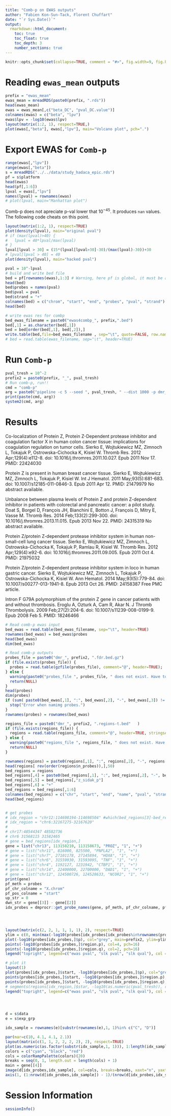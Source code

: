 ```yaml
---
title: "Comb-p on EWAS outputs"
author: "Fabien Kon-Sun-Tack, Florent Chuffart"
date: "`r Sys.Date()`"
output:
  rmarkdown::html_document:
    toc: true
    toc_float: true
    toc_depth: 3
    number_sections: true
---
```


```r
knitr::opts_chunk$set(collapse=TRUE, comment = "#>", fig.width=9, fig.height=6, eval=TRUE, echo=FALSE, results="hide")
```

# Reading `ewas_mean`  outputs


```r
prefix = "ewas_mean"
ewas_mean = mreadRDS(paste0(prefix, ".rds"))
head(ewas_mean)
ewas = ewas_mean[,c("beta_DC", "pval_DC.value")]
colnames(ewas) = c("beta", "lpv")
ewas$lpv = -log10(ewas$lpv)
layout(matrix(1:2, 1), respect=TRUE,)
plot(ewas[,"beta"], ewas[,"lpv"], main="Volcano plot", pch=".")
```

# Export EWAS for `Comb-p`

```r
range(ewas[,"lpv"])
range(ewas[,"beta"])
s = mreadRDS("../../data/study_hadaca_epic.rds")
pf = s$platform
head(ewas)
head(pf[,1:6])
lpval = ewas[,"lpv"]
names(lpval) = rownames(ewas)
# plot(lpval, main="Manhattan plot")
```

Comb-p does not apreciate p-val lower that $10^{-45}$.
It produces `nan` values.
The following code cheats on this point.

```r
layout(matrix(1:2, 1), respect=TRUE)
plot(density(lpval), main="original pval")
# if (max(lpval)>40) {
#   lpval = 40*lpval/max(lpval)
# }
lpval[lpval > 30] = (15*(lpval[lpval>30]-30)/(max(lpval)-30))+30
# lpval[lpval > 40] = 40
plot(density(lpval), main="hacked pval")

```

```r
pval = 10^-lpval
# build and write bed file
bed = pf[rownames(ewas),1:3] # Warning, here pf is global, it must be arg and indexed!!
head(bed)
bed$probes = names(pval)
bed$pval = pval
bed$strand = "+"
colnames(bed) = c("chrom", "start", "end", "probes", "pval", "strand")
head(bed)

# write ewas res for combp
bed_ewas_filename = paste0("ewas4combp_", prefix,".bed")
bed[,1] = as.character(bed[,1])
bed = bed[order(bed[,1], bed[,2]),]
write.table(bed,file=bed_ewas_filename , sep="\t", quote=FALSE, row.names=FALSE, col.names=TRUE)
# bed = read.table(ewas_filename, sep="\t", header=TRUE)
```

# Run `Comb-p`

```r
pval_tresh = 10^-2
prefix2 = paste0(prefix, "_", pval_tresh)
# Run comb-p, run!!
cmd = "comb-p"
arg = paste0("pipeline -c 5 --seed ", pval_tresh, " --dist 1000 -p dmr_", prefix2," --region-filter-p 0.05 --region-filter-n 2 ", bed_ewas_filename)
print(paste(cmd, arg))
system2(cmd, arg)
```

# Results


Co-localization of Protein Z, Protein Z-Dependent protease inhibitor and coagulation factor X in human colon cancer tissue: implications for coagulation regulation on tumor cells.
Sierko E, Wojtukiewicz MZ, Zimnoch L, Tokajuk P, Ostrowska-Cichocka K, Kisiel W.
Thromb Res. 2012 Apr;129(4):e112-8. doi: 10.1016/j.thromres.2011.10.027. Epub 2011 Nov 17.
PMID: 22424030

 
Protein Z is present in human breast cancer tissue.
Sierko E, Wojtukiewicz MZ, Zimnoch L, Tokajuk P, Kisiel W.
Int J Hematol. 2011 May;93(5):681-683. doi: 10.1007/s12185-011-0846-3. Epub 2011 Apr 12.
PMID: 21479979 No abstract available.

Unbalance between plasma levels of Protein Z and protein Z-dependent inhibitor in patients with colorectal and pancreatic cancer: a pilot study.
Doat S, Borgel D, François JH, Bianchini E, Botton J, François D, Mitry E, Vasse M.
Thromb Res. 2014 Feb;133(2):299-300. doi: 10.1016/j.thromres.2013.11.015. Epub 2013 Nov 22.
PMID: 24315319 No abstract available.


Protein Z/protein Z-dependent protease inhibitor system in human non-small-cell lung cancer tissue.
Sierko E, Wojtukiewicz MZ, Zimnoch L, Ostrowska-Cichocka K, Tokajuk P, Ramlau R, Kisiel W.
Thromb Res. 2012 Apr;129(4):e92-6. doi: 10.1016/j.thromres.2011.09.005. Epub 2011 Oct 4.
PMID: 21975032

Protein Z/protein Z-dependent protease inhibitor system in loco in human gastric cancer.
Sierko E, Wojtukiewicz MZ, Zimnoch L, Tokajuk P, Ostrowska-Cichocka K, Kisiel W.
Ann Hematol. 2014 May;93(5):779-84. doi: 10.1007/s00277-013-1941-8. Epub 2013 Oct 26.
PMID: 24158387 Free PMC article.

Intron F G79A polymorphism of the protein Z gene in cancer patients with and without thrombosis.
Eroglu A, Ozturk A, Cam R, Akar N.
J Thromb Thrombolysis. 2009 Feb;27(2):204-6. doi: 10.1007/s11239-008-0199-9. Epub 2008 Feb 5.
PMID: 18246466


```r
# Read comb-p ewas input
bed_ewas = read.table(bed_ewas_filename, sep="\t", header=TRUE)
rownames(bed_ewas) = bed_ewas$probes
head(bed_ewas)
dim(bed_ewas)

# Read comb-p outputs
probes_file = paste0("dmr_", prefix2, ".fdr.bed.gz")
if (file.exists(probes_file)) {
  probes = read.table(gzfile(probes_file), comment="@", header=TRUE);
} else {
  warning(paste0("probes_file ", probes_file, " does not exist. Have to fix it! "))
  return(NULL)    
}
head(probes)
dim(probes)
if (sum( paste0(bed_ewas[,1], ":", bed_ewas[,2], "-", bed_ewas[,3]) !=  paste0(probes[,1], ":", probes[,2], "-", probes[,3])) != 0) {
  stop("Error when namimg probes.")
}
rownames(probes) = rownames(bed_ewas)

regions_file = paste0("dmr_", prefix2, ".regions-t.bed"   )
if (file.exists(regions_file)) {
  regions = read.table(regions_file, comment="@", header=TRUE, stringsAsFactors=FALSE)
} else {
  warning(paste0("regions_file ", regions_file, " does not exist. Have to fix it! "))
  return(NULL)
}

rownames(regions) = paste0(regions[,1], ":", regions[,2], "-", regions[,3])
head(regions[ rev(order(regions$n_probes)),],50)
bed_regions = regions
bed_regions[,4] = paste0(bed_regions[,1], ":", bed_regions[,2], "-", bed_regions[,3])
bed_regions[,5] = bed_regions[,"z_sidak_p"]
bed_regions[,6] = "+"
bed_regions = bed_regions[,1:6]
colnames(bed_regions) = c("chr", "start", "end", "name", "pval", "strand")
head(bed_regions)


# get probes
# idx_region = "chr12:114698194-114698504" #which(bed_regions[3]-bed_regions[2]==max(bed_regions[3]-bed_regions[2]))[1]
# idx_region = "chr6:32167275-32167620"
#
# chr17:48544347 48582736
# chr6 31568115 31582465
# gene = bed_regions[idx_region,]
gene = list("chr13", 113158210, 113158673, "PROZ", "1", "+")
# gene = list("chr11", 816000, 825500, "PNPLA2", "1", "+")
# gene = list("chr7", 27101178, 27145894, "HOXA", "1", "+")
# gene = list("chr6", 31559930, 31593095, "TNF", "1", "+")
# gene = list("chr4", 1192127, 1231942, "CTBP1", "1", "+")
# gene = list("chr14", 22400000, 22700000, "DAD1", "1", "+")
# gene = list("chr12", 124500726, 124528633, "NCOR2", "1", "+")
print(gene)
pf_meth = probes
pf_chr_colname = "X.chrom"
pf_pos_colname = "start"
up_str = 0
dwn_str = gene[[3]] - gene[[2]]
idx_probes = dmprocr::get_probe_names(gene, pf_meth, pf_chr_colname, pf_pos_colname, up_str, dwn_str)




layout(matrix(c(2, 2, 1, 1, 1, 1), 2), respect=TRUE)
ylim = c(0, min(max(-log10(probes[idx_probes[idx_probes%in%rownames(probes)],4:6])), 45))
plot(-log10(probes[idx_probes,]$p), col="grey", main=prefix2, ylim=ylim, pch=16)
points(-log10(probes[idx_probes,]$region.p), col=4, pch=16)
points(-log10(probes[idx_probes,]$region.q), col=2, pch=16)
legend("topright", legend=c("ewas pval", "slk pval", "slk qval"), col = c("grey", "blue", "red"), pch=16)

# plot it
layout(1)
plot(probes[idx_probes,]$start, -log10(probes[idx_probes,]$p), col="grey", main=prefix2, ylim=ylim, pch=16)
points(probes[idx_probes,]$start, -log10(probes[idx_probes,]$region.p), col=4, pch=16)
points(probes[idx_probes,]$start, -log10(probes[idx_probes,]$region.q), col=2, pch=16)
# segments(regions[idx_region,]$star, -log10(as.numeric(pval_tresh)), regions[idx_region,]$end, -log10(as.numeric(pval_tresh)), col=2)
legend("topright", legend=c("ewas pval", "slk pval", "slk qval"), col = c("grey", "blue", "red"), pch=16)




d = s$data
e = s$exp_grp

idx_sample = rownames(e)[substr(rownames(e),1, 1)%in% c("C", "D")]

par(mar=c(10, 4.1, 4.1, 2.1))
layout(matrix(c(1, 1, 2, 2, 2, 2), 2), respect=TRUE)
plot(as.numeric(as.factor(substr(idx_sample,1, 1))), 1:length(idx_sample)) 
colors = c("cyan", "black", "red")
cols = colorRampPalette(colors)(20)
breaks = seq(0, 1, length.out = length(cols) + 1)
main = gene[[4]]
image(d[idx_probes,idx_sample], col=cols, breaks=breaks, xaxt="n", yaxt="n", main=main)
axis(1, (1:nrow(d[idx_probes,idx_sample]) - 1)/(nrow(d[idx_probes,idx_sample]) - 1), rownames(d[idx_probes,idx_sample]), las = 2)
```




# Session Information

```r
sessionInfo()
```

